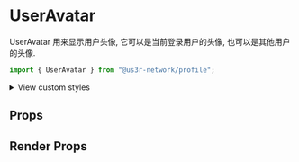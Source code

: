 

<Meta of={UserAvatarStories} />

# UserAvatar

UserAvatar 用来显示用户头像, 它可以是当前登录用户的头像, 也可以是其他用户的头像.

```jsx
import { UserAvatar } from "@us3r-network/profile";
```

<Canvas />

<p>
  <details>
    <summary>View custom styles</summary>
    <Source code={StyleCode} />
  </details>
</p>

## Props

<Controls />

## Render Props
